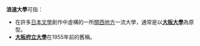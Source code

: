 '''浪速大學'''可指：
*在許多[[日本文學|日本文學]]創作中虛構的一所[[關西地方|關西地方]]一流大學，通常是以'''[[大阪大學|大阪大學]]'''為原型。
* '''[[大阪府立大學|大阪府立大學]]'''在1955年前的舊稱。

{{disambig|cat=四字消歧義}}